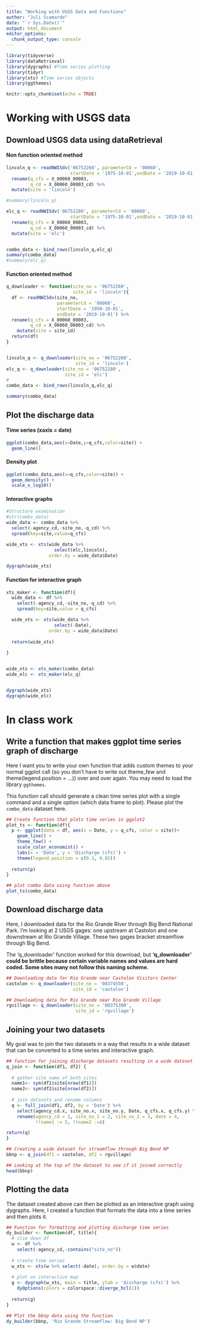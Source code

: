 ```yaml
---
title: "Working with USGS Data and Functions"
author: "Juli Scamardo"
date: "`r Sys.Date()`"
output: html_document
editor_options: 
  chunk_output_type: console
---
```


```r
library(tidyverse)
library(dataRetrieval)
library(dygraphs) #Time series plotting
library(tidyr) 
library(xts) #Time series objects
library(ggthemes)

knitr::opts_chunk$set(echo = TRUE)
```

# Working with USGS data

## Download USGS data using dataRetrieval


#### Non function oriented method

```r
lincoln_q <- readNWISdv('06752260', parameterCd = '00060',
                        startDate = '1975-10-01',endDate = '2019-10-01') %>%
  rename(q_cfs = X_00060_00003,
         q_cd = X_00060_00003_cd) %>%
  mutate(site = 'lincoln')

#summary(lincoln_q)

elc_q <- readNWISdv('06752280', parameterCd = '00060',
                        startDate = '1975-10-01',endDate = '2019-10-01') %>%
  rename(q_cfs = X_00060_00003,
         q_cd = X_00060_00003_cd) %>%
  mutate(site = 'elc')


combo_data <- bind_rows(lincoln_q,elc_q)
summary(combo_data)
#summary(elc_q)
```


#### Function oriented method


```r

q_downloader <- function(site_no = '06752260',
                         site_id = 'lincoln'){
  df <- readNWISdv(site_no, 
                   parameterCd = '00060',
                   startDate = '1950-10-01',
                   endDate = '2019-10-01') %>%
  rename(q_cfs = X_00060_00003,
         q_cd = X_00060_00003_cd) %>%
    mutate(site = site_id)
  return(df)
}


lincoln_q <- q_downloader(site_no = '06752260',
                          site_id = 'lincoln')
elc_q <- q_downloader(site_no = '06752280',
                      site_id = 'elc')
#
combo_data <- bind_rows(lincoln_q,elc_q)

summary(combo_data)
```


## Plot the discharge data

#### Time series (xaxis = date)

```r

ggplot(combo_data,aes(x=Date,y=q_cfs,color=site)) + 
  geom_line() 


```

#### Density plot 

```r
ggplot(combo_data,aes(x=q_cfs,color=site)) +
  geom_density() +
  scale_x_log10()

```


#### Interactive graphs 

```r
#Structore examination
#str(combo_data)
wide_data <- combo_data %>%
  select(-agency_cd,-site_no,-q_cd) %>%
  spread(key=site,value=q_cfs)

wide_xts <- xts(wide_data %>%
                  select(elc,lincoln),
                order.by = wide_data$Date)

dygraph(wide_xts)
```


#### Function for interactive graph

```r

xts_maker <- function(df){
  wide_data <- df %>%
    select(-agency_cd,-site_no,-q_cd) %>%
    spread(key=site,value = q_cfs)

  wide_xts <- xts(wide_data %>%
                  select(-Date),
                order.by = wide_data$Date)
  
  return(wide_xts)
  
}


wide_xts <- xts_maker(combo_data)
wide_elc <- xts_maker(elc_q)


dygraph(wide_xts)
dygraph(wide_elc)
```


# In class work

## Write a function that makes ggplot time series graph of discharge

Here I want you to write your own function that adds custom 
themes to your normal ggplot call (so you don't have to write
out theme_few and theme(legend.position = ...)) over and over again. You may need to load the library `ggthemes`. 

This function call should generate a clean time series plot 
with a single command and a single option (which data frame to 
plot). Please plot the `combo_data` dataset here.


```r
## Create function that plots time series in ggplot2
plot_ts <- function(df){
  p <- ggplot(data = df, aes(x = Date, y = q_cfs, color = site))+ 
    geom_line() + 
    theme_few() + 
    scale_color_economist() + 
    labs(x = 'Date', y = 'Discharge (cfs)') + 
    theme(legend.position = c(0.1, 0.85))
  
  return(p)
}

## plot combo data using function above
plot_ts(combo_data)

```


## Download discharge data
Here, I downloaded data for the Rio Grande River through Big Bend National Park. I'm looking at 2 USGS gages: one upstream at Castolon and one downstream at Rio Grande Village. These two gages bracket streamflow through Big Bend. 

The 'q_downloader' function worked for this download, but __'q_downloader' could be brittle because certain variable names and values are hard coded. Some sites many not follow this naming scheme.__

```r
## Downloading data for Rio Grande near Castolon Visitors Center
castolon <- q_downloader(site_no = '08374550', 
                         site_id = 'castolon')

## Downloading data for Rio Grande near Rio Grande Village
rgvillage <- q_downloader(site_no = '08375300', 
                          site_id = 'rgvillage')

```


## Joining your two datasets
My goal was to join the two datasets in a way that results in a wide dataset that can be converted to a time series and interactive graph. 

```r
## function for joining discharge datasets resulting in a wide dataset
q_join <- function(df1, df2) {
  
  # gather site name of both sites
  name1<- sym(df1$site[nrow(df1)])
  name2<- sym(df2$site[nrow(df2)])
  
  # join datasets and rename columns
  q <- full_join(df1, df2, by = 'Date') %>%
    select(agency_cd.x, site_no.x, site_no.y, Date, q_cfs.x, q_cfs.y) %>%
    rename(agency_cd = 1, site_no_1 = 2, site_no_2 = 3, date = 4, 
           !!name1 := 5, !!name2 :=6)

return(q)
}

## Creating a wide dataset for streamflow through Big Bend NP
bbnp <- q_join(df1 = castolon, df2 = rgvillage)

## Looking at the top of the dataset to see if it joined correctly
head(bbnp)
```


## Plotting the data
The dataset created above can then be plotted as an interactive graph using dygraphs. Here, I created a function that formats the data into a time series and then plots it. 


```r
## Function for formatting and plotting discharge time series
dy_builder <- function(df, title){
  # slim down df
  w <- df %>%
    select(-agency_cd,-contains("site_no")) 
  
  # create time series
  w_xts <- xts(w %>% select(-date), order.by = w$date)
  
  # plot on interactive map
  g <- dygraph(w_xts, main = title, ylab = 'discharge (cfs)') %>%
    dyOptions(colors = colorspace::diverge_hcl(2))
  
  return(g)
}

## Plot the bbnp data using the function
dy_builder(bbnp, 'Rio Grande Streamflow: Big Bend NP')

```


